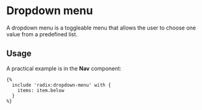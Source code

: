 # Dropdown menu

A dropdown menu is a toggleable menu that allows the user to choose one value from a predefined list.

## Usage

A practical example is in the **Nav** component:

```twig
{%
  include 'radix:dropdown-menu' with {
    items: item.below
  }
%}
```
